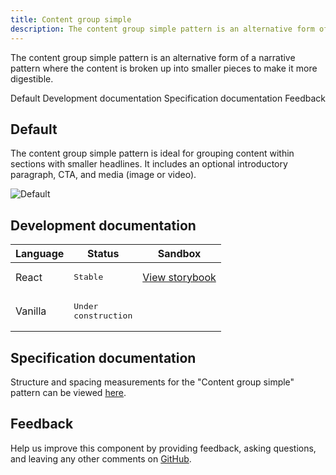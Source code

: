 ```yaml
---
title: Content group simple
description: The content group simple pattern is an alternative form of a narrative pattern where the content is broken up into smaller pieces to make it more digestible.
---
```


<PageDescription>

The content group simple pattern is an alternative form of a narrative pattern where the content is broken up into smaller pieces to make it more digestible.

</PageDescription>

<AnchorLinks>

<AnchorLink>Default</AnchorLink>
<AnchorLink>Development documentation</AnchorLink>
<AnchorLink>Specification documentation</AnchorLink>
<AnchorLink>Feedback</AnchorLink>

</AnchorLinks>

## Default
The content group simple pattern is ideal for grouping content within sections with smaller headlines. It includes an optional introductory paragraph, CTA, and media (image or video). 

![Default](../../images/pattern/content-group-simple/default.jpg)


## Development documentation

| Language      | Status        | Sandbox                                                                              |
| ------------- | -----------   | ------------------------------------------------------------------------             |
| React         | <div><span class="bx--tag bx--tag--green"><pre>Stable</pre></span></div>        | [View storybook](https://ibmdotcom-react.mybluemix.net/?path=/story/patterns-blocks-contentgroupsimple--default)     |
| Vanilla       | <div><span class="bx--tag bx--tag--cool-gray"><pre>Under construction</pre></span></div>  |

## Specification documentation

Structure and spacing measurements for the "Content group simple" pattern can be viewed [here](https://ibm.box.com/s/einladcnn9zrfbmd0asuoywppr9zx7j9).

## Feedback

Help us improve this component by providing feedback, asking questions, and leaving any other comments on [GitHub](https://github.com/carbon-design-system/ibm-dotcom-library).
